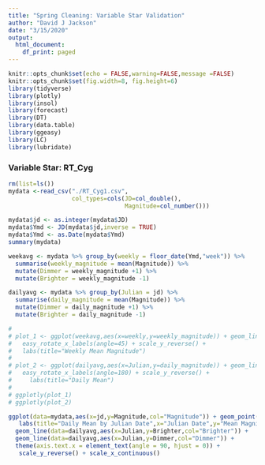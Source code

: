 ---
title: "Spring Cleaning: Variable Star Validation"
author: "David J Jackson"
date: "3/15/2020"
output:
  html_document:
    df_print: paged
---

```{r setup, include=FALSE, echo=FALSE}
knitr::opts_chunk$set(echo = FALSE,warning=FALSE,message =FALSE)
knitr::opts_chunk$set(fig.width=8, fig.height=6)
library(tidyverse)
library(plotly)
library(insol)
library(forecast)
library(DT)
library(data.table)
library(ggeasy)
library(LC)
library(lubridate)

```

### Variable Star: RT_Cyg 

```{r, echo=FALSE}
rm(list=ls())
mydata <-read_csv("./RT_Cyg1.csv",
                  col_types=cols(JD=col_double(),
                                 Magnitude=col_number())) 

mydata$jd <- as.integer(mydata$JD)
mydata$Ymd <- JD(mydata$jd,inverse = TRUE)
mydata$Ymd <- as.Date(mydata$Ymd)
summary(mydata)

```

```{r}

weekavg <- mydata %>% group_by(weekly = floor_date(Ymd,"week")) %>% 
  summarise(weekly_magnitude = mean(Magnitude)) %>%
  mutate(Dimmer = weekly_magnitude +1) %>%
  mutate(Brighter = weekly_magnitude -1)

dailyavg <- mydata %>% group_by(Julian = jd) %>% 
  summarise(daily_magnitude = mean(Magnitude)) %>%
  mutate(Dimmer = daily_magnitude +1) %>%
  mutate(Brighter = daily_magnitude -1)
```

```{r}
# 
# plot_1 <- ggplot(weekavg,aes(x=weekly,y=weekly_magnitude)) + geom_line() +
#   easy_rotate_x_labels(angle=45) + scale_y_reverse() +
#   labs(title="Weekly Mean Magnitude")
# 
# plot_2 <- ggplot(dailyavg,aes(x=Julian,y=daily_magnitude)) + geom_line() +
#   easy_rotate_x_labels(angle=180) + scale_y_reverse() + 
#     labs(title="Daily Mean")
# 
# ggplotly(plot_1)
# ggplotly(plot_2)
```

```{r}

ggplot(data=mydata,aes(x=jd,y=Magnitude,col="Magnitude")) + geom_point() +
   labs(title="Daily Mean by Julian Date",x="Julian Date",y="Mean Magnitude") + 
  geom_line(data=dailyavg,aes(x=Julian,y=Brighter,col="Brighter")) +
  geom_line(data=dailyavg,aes(x=Julian,y=Dimmer,col="Dimmer")) +
  theme(axis.text.x = element_text(angle = 90, hjust = 0)) +
   scale_y_reverse() + scale_x_continuous()


```



  
  
  
  
  
  
  
  
  
  

